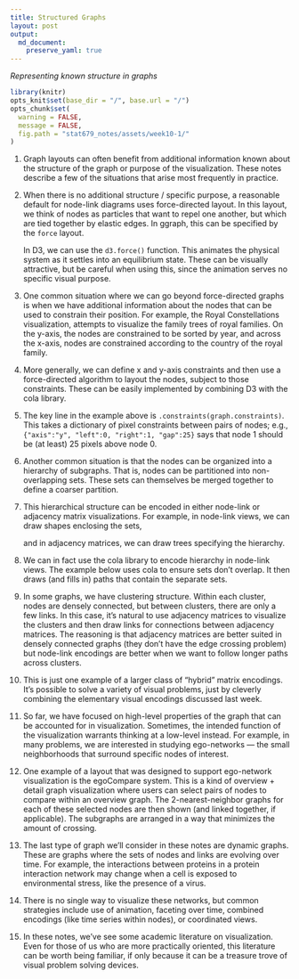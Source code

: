 ```yaml
---
title: Structured Graphs
layout: post
output: 
  md_document:
    preserve_yaml: true
---
```


_Representing known structure in graphs_

```r
library(knitr)
opts_knit$set(base_dir = "/", base.url = "/")
opts_chunk$set(
  warning = FALSE, 
  message = FALSE,
  fig.path = "stat679_notes/assets/week10-1/"
)
```

1. Graph layouts can often benefit from additional information known about the
structure of the graph or purpose of the visualization. These notes describe a
few of the situations that arise most frequently in practice.

1. When there is no additional structure / specific purpose, a reasonable
default for node-link diagrams uses force-directed layout. In this layout, we
think of nodes as particles that want to repel one another, but which are tied
together by elastic edges. In ggraph, this can be specified by the `force`
layout.

	In D3, we can use the `d3.force()` function. This animates the physical system
	as it settles into an equilibrium state. These can be visually attractive, but
	be careful when using this, since the animation serves no specific visual
	purpose.
	
1. One common situation where we can go beyond force-directed graphs is when we
have additional information about the nodes that can be used to constrain their
position. For example, the Royal Constellations visualization, attempts to
visualize the family trees of royal families. On the y-axis, the nodes are
constrained to be sorted by year, and across the x-axis, nodes are constrained
according to the country of the royal family.

1. More generally, we can define x and y-axis constraints and then use a
force-directed algorithm to layout the nodes, subject to those constraints.
These can be easily implemented by combining D3 with the cola library.

1. The key line in the example above is `.constraints(graph.constraints)`. This
takes a dictionary of pixel constraints between pairs of nodes; e.g.,
`{"axis":"y", "left":0, "right":1, "gap":25}` says that node 1 should be (at
least) 25 pixels above node 0.

1. Another common situation is that the nodes can be organized into a hierarchy
of subgraphs. That is, nodes can be partitioned into non-overlapping sets. These
sets can themselves be merged together to define a coarser partition.

1. This hierarchical structure can be encoded in either node-link or adjacency
matrix visualizations. For example, in node-link views, we can draw shapes
enclosing the sets,

	and in adjacency matrices, we can draw trees specifying the hierarchy.
	
1. We can in fact use the cola library to encode hierarchy in node-link views.
The example below uses cola to ensure sets don’t overlap. It then draws (and
fills in) paths that contain the separate sets.

1. In some graphs, we have clustering structure. Within each cluster, nodes are
densely connected, but between clusters, there are only a few links. In this
case, it’s natural to use adjacency matrices to visualize the clusters and then
draw links for connections between adjacency matrices. The reasoning is that
adjacency matrices are better suited in densely connected graphs (they don’t
have the edge crossing problem) but node-link encodings are better when we want
to follow longer paths across clusters.

1. This is just one example of a larger class of “hybrid” matrix encodings.
It’s possible to solve a variety of visual problems, just by cleverly combining
the elementary visual encodings discussed last week.

1. So far, we have focused on high-level properties of the graph that can be
accounted for in visualization. Sometimes, the intended function of the
visualization warrants thinking at a low-level instead. For example, in many
problems, we are interested in studying ego-networks — the small neighborhoods
that surround specific nodes of interest.

1. One example of a layout that was designed to support ego-network
visualization is the egoCompare system. This is a kind of overview + detail
graph visualization where users can select pairs of nodes to compare within an
overview graph. The 2-nearest-neighbor graphs for each of these selected nodes
are then shown (and linked together, if applicable). The subgraphs are arranged
in a way that minimizes the amount of crossing.

1. The last type of graph we’ll consider in these notes are dynamic graphs.
These are graphs where the sets of nodes and links are evolving over time. For
example, the interactions between proteins in a protein interaction network may
change when a cell is exposed to environmental stress, like the presence of a
virus.

1. There is no single way to visualize these networks, but common strategies
include use of animation,
	faceting over time, 
	combined encodings (like time series within nodes), 
	or coordinated views.

1. In these notes, we’ve see some academic literature on visualization. Even
for those of us who are more practically oriented, this literature can be worth
being familiar, if only because it can be a treasure trove of visual problem
solving devices.